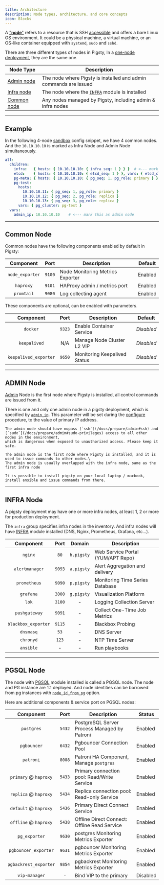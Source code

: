 ```yaml
---
title: Architecture
description: Node types, architecture, and core concepts
icon: Blocks
---
```


A ["**node**"](/docs/prepare/hardware#node) refers to a resource that is SSH [accessible](#accessibility) and offers a bare Linux OS environment.
It could be a physical machine, a virtual machine, or an OS-like container equipped with `systemd`, `sudo` and `sshd`.

There are three different types of nodes in Pigsty, In a [one-node deployment](/docs/install/start), they are the same one.

| Node Type                   | Description                                                      |
|-----------------------------|------------------------------------------------------------------|
| [Admin node](#admin-node)   | The node where Pigsty is installed and admin commands are issued |
| [Infra node](#infra-node)   | The node where the [`INFRA`](/docs/infra/) module is installed   |
| [Common node](#common-node) | Any nodes managed by Pigsty, including admin & infra nodes       |

------

## Example

In the following 4-node [sandbox](/docs/prepare/sandbox) config snippet, we have 4 common nodes.\
And the `10.10.10.10` is marked as Infra Node and Admin Node simultaneously.

```yaml
all:
  children:
    infra:   { hosts: { 10.10.10.10: { infra_seq: 1 } } }  # <--- mark this as infra node
    etcd:    { hosts: { 10.10.10.10: { etcd_seq: 1 } }, vars: { etcd_cluster: etcd } }
    pg-meta: { hosts: { 10.10.10.10: { pg_seq: 1, pg_role: primary } }, vars: { pg_cluster: pg-meta } }
    pg-test:
      hosts:
        10.10.10.11: { pg_seq: 1, pg_role: primary }
        10.10.10.12: { pg_seq: 2, pg_role: replica }
        10.10.10.13: { pg_seq: 3, pg_role: replica }
      vars: { pg_cluster: pg-test }
  vars:
    admin_ip: 10.10.10.10    # <--- mark this as admin node
```

------

## Common Node

Common nodes have the following components enabled by default in Pigsty:

|    Component    |  Port  | Description                      | Default |
|:---------------:|:------:|----------------------------------|---------|
| `node_exporter` | `9100` | Node Monitoring Metrics Exporter | Enabled |
|    `haproxy`    | `9101` | HAProxy admin / metrics port     | Enabled |
|   `promtail`    | `9080` | Log collecting agent             | Enabled |

These components are optional, can be enabled with parameters.

|       Component       |  Port  | Description                  | Default    |
|:---------------------:|:------:|------------------------------|------------|
|       `docker`        | `9323` | Enable Container Service     | *Disabled* |
|     `keepalived`      |  N/A   | Manage Node Cluster L2 VIP   | *Disabled* |
| `keepalived_exporter` | `9650` | Monitoring Keepalived Status | *Disabled* |



------

## ADMIN Node

[Admin](/docs/prepare/admin) Node is the first node where Pigsty is installed, all control commands are issued from it.

There is one and only one admin node in a pigsty deployment, which is specified by [`admin_ip`](/docs/infra/param/#admin_ip).
This parameter will be set during the [configure](/docs/config/configure) procedure, to the value of primary IP address.

<Callout title="Secure admin node access" type="warn">

    The admin node should have nopass [`ssh`](/docs/prepare/admin#ssh) and [`sudo`](/docs/prepare/admin#sudo-privileges) access to all other nodes in the environment,
    which is dangerous when exposed to unauthorized access. Please keep it safe.

</Callout>

<Callout title="Admin node is the first node where Pigsty is installed" type="info">

    The admin node is the first node where Pigsty is installed, and it is used to issue commands to other nodes.\
    The admin node is usually overlapped with the infra node, same as the first infra node

</Callout>

<Callout title="It is possible to use your local laptop as admin node" type="info">

    It is possible to install pigsty on your local laptop / macbook, install ansible and issue commands from there.

</Callout>

------

## INFRA Node

A pigsty deployment may have one or more infra nodes, at least 1, 2 or more for production deployment.

The `infra` group specifies infra nodes in the inventory.
And infra nodes will have [INFRA](/docs/infra/) module installed (DNS, Nginx, Prometheus, Grafana, etc…).

|      Component      |  Port  |   Domain   | Description                       |
|:-------------------:|:------:|:----------:|-----------------------------------|
|       `nginx`       |  `80`  | `h.pigsty` | Web Service Portal (YUM/APT Repo) |
|   `alertmanager`    | `9093` | `a.pigsty` | Alert Aggregation and delivery    |
|    `prometheus`     | `9090` | `p.pigsty` | Monitoring Time Series Database   |
|      `grafana`      | `3000` | `g.pigsty` | Visualization Platform            |
|        `lok`        | `3100` |     -      | Logging Collection Server         |
|    `pushgateway`    | `9091` |     -      | Collect One-Time Job Metrics      |
| `blackbox_exporter` | `9115` |     -      | Blackbox Probing                  |
|      `dnsmasq`      |  `53`  |     -      | DNS Server                        |
|      `chronyd`      | `123`  |     -      | NTP Time Server                   |
|      `ansible`      |   -    |     -      | Run playbooks                     |



------

## PGSQL Node

The node with [PGSQL](/docs/pgsql/) module installed is called a PGSQL node. The node and PG instance are 1:1 deployed.
And node identities can be borrowed from pg instances with [`node_id_from_pg`](/docs/node/param#node_id_from_pg) option.

Here are additional components & service port on PGSQL nodes:

|       Component       |  Port  | Description                                  | Status   |
|:---------------------:|:------:|----------------------------------------------|----------|
|      `postgres`       | `5432` | PostgreSQL Server Process Managed by Patroni | Enabled  |
|      `pgbouncer`      | `6432` | Pgbouncer Connection Pool                    | Enabled  |
|       `patroni`       | `8008` | Patroni HA Component, Manage `postgres`      | Enabled  |
| `primary` @ `haproxy` | `5433` | Primary connection pool: Read/Write Service  | Enabled  |
| `replica` @ `haproxy` | `5434` | Replica connection pool: Read-only Service   | Enabled  |
| `default` @ `haproxy` | `5436` | Primary Direct Connect Service               | Enabled  |
| `offline` @ `haproxy` | `5438` | Offline Direct Connect: Offline Read Service | Enabled  |
|     `pg_exporter`     | `9630` | postgres Monitoring Metrics Exporter         | Enabled  |
| `pgbouncer_exporter`  | `9631` | pgbouncer Monitoring Metrics Exporter        | Enabled  |
| `pgbackrest_exporter` | `9854` | pgbackrest Monitoring Metrics Exporter       | Enabled  |
|     `vip-manager`     |   -    | Bind VIP to the primary                      | Disabled |

